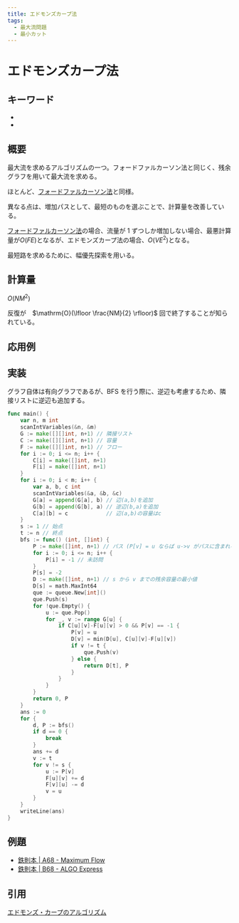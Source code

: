 ```yaml
---
title: エドモンズカープ法
tags:
  - 最大流問題
  - 最小カット
---
```


# エドモンズカープ法

## キーワード


- <Tag tag="最大流問題" />
- <Tag tag="最小カット" />

## 概要

最大流を求めるアルゴリズムの一つ。フォードファルカーソン法と同じく、残余グラフを用いて最大流を求める。

ほとんど、[フォードファルカーソン法](./ford_fulkerson.mdx)と同様。

異なる点は、増加パスとして、最短のものを選ぶことで、計算量を改善している。

[フォードファルカーソン法](./ford_fulkerson.mdx)の場合、流量が 1 ずつしか増加しない場合、最悪計算量が$O(FE)$となるが、エドモンズカープ法の場合、$O(VE^2)$となる。

最短路を求めるために、幅優先探索を用いる。

## 計算量

$O(NM^2)$

反復が　$\mathrm{O}(\lfloor \frac{NM}{2} \rfloor)$ 回で終了することが知られている。

## 応用例

## 実装

グラフ自体は有向グラフであるが、BFS を行う際に、逆辺も考慮するため、隣接リストに逆辺も追加する。

```go
func main() {
	var n, m int
	scanIntVariables(&n, &m)
	G := make([][]int, n+1) // 隣接リスト
	C := make([][]int, n+1) // 容量
	F := make([][]int, n+1) // フロー
	for i := 0; i <= n; i++ {
		C[i] = make([]int, n+1)
		F[i] = make([]int, n+1)
	}
	for i := 0; i < m; i++ {
		var a, b, c int
		scanIntVariables(&a, &b, &c)
		G[a] = append(G[a], b) // 辺(a,b)を追加
		G[b] = append(G[b], a) // 逆辺(b,a)を追加
		C[a][b] = c            // 辺(a,b)の容量はc
	}
	s := 1 // 始点
	t := n // 終点
	bfs := func() (int, []int) {
		P := make([]int, n+1) // パス (P[v] = u ならば u->v がパスに含まれる)
		for i := 0; i <= n; i++ {
			P[i] = -1 // 未訪問
		}
		P[s] = -2
		D := make([]int, n+1) // s から v までの残余容量の最小値
		D[s] = math.MaxInt64
		que := queue.New[int]()
		que.Push(s)
		for !que.Empty() {
			u := que.Pop()
			for _, v := range G[u] {
				if C[u][v]-F[u][v] > 0 && P[v] == -1 {
					P[v] = u
					D[v] = min(D[u], C[u][v]-F[u][v])
					if v != t {
						que.Push(v)
					} else {
						return D[t], P
					}
				}
			}
		}
		return 0, P
	}
	ans := 0
	for {
		d, P := bfs()
		if d == 0 {
			break
		}
		ans += d
		v := t
		for v != s {
			u := P[v]
			F[u][v] += d
			F[v][u] -= d
			v = u
		}
	}
	writeLine(ans)
}
```

## 例題

- [鉄則本 | A68 - Maximum Flow](https://atcoder.jp/contests/tessoku-book/tasks/tessoku_book_bp)
- [鉄則本 | B68 - ALGO Express](https://atcoder.jp/contests/tessoku-book/tasks/tessoku_book_eo)

## 引用

[エドモンズ・カープのアルゴリズム](https://ja.wikipedia.org/wiki/%E3%82%A8%E3%83%89%E3%83%A2%E3%83%B3%E3%82%BA%E3%83%BB%E3%82%AB%E3%83%BC%E3%83%97%E3%81%AE%E3%82%A2%E3%83%AB%E3%82%B4%E3%83%AA%E3%82%BA%E3%83%A0)
